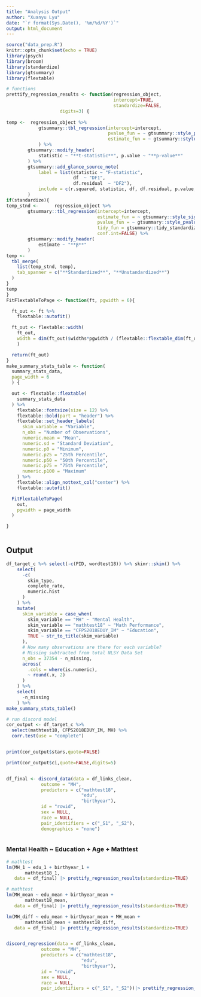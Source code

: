 ```yaml
---
title: "Analysis Output"
author: "Xuanyu Lyu"
date: "`r format(Sys.Date(), '%m/%d/%Y')`"
output: html_document
---
```


```r
source("data_prep.R")
knitr::opts_chunk$set(echo = TRUE)
library(psych)
library(broom)
library(standardize)
library(gtsummary)
library(flextable)
```
```r
# functions
prettify_regression_results <- function(regression_object,
                                        intercept=TRUE,
                                        standardize=FALSE,
					digits=3) {
										
temp <-  regression_object %>%
            gtsummary::tbl_regression(intercept=intercept, 
                                      pvalue_fun = ~ gtsummary::style_pvalue(.x, digits = digits),
                                      estimate_fun = ~ gtsummary::style_sigfig(.x, digits = digits)
            ) %>%
        gtsummary::modify_header(
            statistic ~ "**t-statistic**", p.value ~ "**p-value**"
        ) %>%
        gtsummary::add_glance_source_note(
            label = list(statistic ~ "F-statistic",
                         df  ~ "DF1",
                         df.residual  ~ "DF2"),
            include = c(r.squared, statistic, df, df.residual, p.value, nobs)
        )
if(standardize){
temp_stnd <-      regression_object %>%
        gtsummary::tbl_regression(intercept=intercept, 
                                  estimate_fun = ~ gtsummary::style_sigfig(.x, digits = digits),
                                  pvalue_fun = ~ gtsummary::style_pvalue(.x, digits = digits),
                                  tidy_fun = gtsummary::tidy_standardize,
								  conf.int=FALSE) %>%
        gtsummary::modify_header(
            estimate ~ "**β**"
        ) 
temp <-
  tbl_merge(
    list(temp_stnd, temp),
    tab_spanner = c("**Standardized**", "**Unstandardized**")
  )
}
temp  
}
FitFlextableToPage <- function(ft, pgwidth = 6){

  ft_out <- ft %>%
    flextable::autofit()

  ft_out <- flextable::width(
    ft_out,
    width = dim(ft_out)$widths*pgwidth / (flextable::flextable_dim(ft_out)$widths)
    )

  return(ft_out)
}
make_summary_stats_table <- function(
  summary_stats_data,
  page_width = 6
  ) {

  out <- flextable::flextable(
    summary_stats_data
  ) %>%
    flextable::fontsize(size = 12) %>%
    flextable::bold(part = "header") %>%
    flextable::set_header_labels(
      skim_variable = "Variable",
      n_obs = "Number of Observations",
      numeric.mean = "Mean",
      numeric.sd = "Standard Deviation",
      numeric.p0 = "Minimum",
      numeric.p25 = "25th Percentile",
      numeric.p50 = "50th Percentile",
      numeric.p75 = "75th Percentile",
      numeric.p100 = "Maximum"
    ) %>%
    flextable::align_nottext_col("center") %>%
    flextable::autofit()

  FitFlextableToPage(
    out,
    pgwidth = page_width
  )

}



```

## Output


```r
df_target_c %>% select(-c(PID, wordtest18)) %>% skimr::skim() %>%
    select(
      -c(
        skim_type,
        complete_rate,
        numeric.hist
      )
    ) %>%
    mutate(
      skim_variable = case_when(
        skim_variable == "MH" ~ "Mental Health",
        skim_variable == "mathtest18" ~ "Math Performance",
        skim_variable == "CFPS2018EDUY_IM" ~ "Education",
        TRUE ~ str_to_title(skim_variable)
      ),
      # How many observations are there for each variable?
      # Missing subtracted from total NLSY Data Set
      n_obs = 37354 - n_missing,
      across(
        .cols = where(is.numeric),
        ~ round(.x, 2)
      )
    ) %>%
    select(
      -n_missing
    ) %>%
make_summary_stats_table()

# run discord model
cor_output <- df_target_c %>%
  select(mathtest18, CFPS2018EDUY_IM, MH) %>%
  corr.test(use = "complete")


print(cor_output$stars,quote=FALSE)

print(cor_output$ci,quote=FALSE,digits=5)


df_final <- discord_data(data = df_links_clean,
             outcome = "MH",
             predictors = c("mathtest18",
                            "edu",
                            "birthyear"),
             id = "rowid",
             sex = NULL,
             race = NULL,
             pair_identifiers = c("_S1", "_S2"),
             demographics = "none")



```

### Mental Health ~ Education + Age + Mathtest

```r
# mathtest 
lm(MH_1 ~ edu_1 + birthyear_1 + 
       mathtest18_1,
   data = df_final) |> prettify_regression_results(standardize=TRUE)

# mathtest 
lm(MH_mean ~ edu_mean + birthyear_mean + 
       mathtest18_mean,
   data = df_final) |> prettify_regression_results(standardize=TRUE)

lm(MH_diff ~ edu_mean + birthyear_mean + MH_mean + 
       mathtest18_mean + mathtest18_diff,
   data = df_final) |> prettify_regression_results(standardize=TRUE)


discord_regression(data = df_links_clean,
             outcome = "MH",
             predictors = c("mathtest18",
                            "edu",
                            "birthyear"),
             id = "rowid",
             sex = NULL,
             race = NULL,
             pair_identifiers = c("_S1", "_S2"))|> prettify_regression_results()
```


